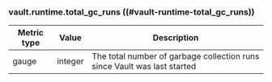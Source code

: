 ### vault.runtime.total_gc_runs ((#vault-runtime-total_gc_runs))

Metric type | Value   | Description
----------- | ------- | -----------
gauge       | integer | The total number of garbage collection runs since Vault was last started